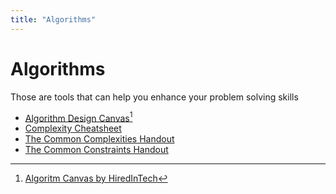 ```yaml
---
title: "Algorithms"
---
```


# Algorithms

Those are tools that can help you enhance your problem solving skills

- [Algorithm Design Canvas](./pdf/algorithm_design_canvas.pdf)[^1]
- [Complexity Cheatsheet](./pdf/complexity_cheatsheet.pdf)
- [The Common Complexities Handout](./pdf/the_common_complexities_handout.pdf)
- [The Common Constraints Handout](./pdf/the_common_constraints_handout.pdf)


[^1]: [Algoritm Canvas by HiredInTech](https://www.hiredintech.com/classrooms/algorithm-design/lesson/78)


